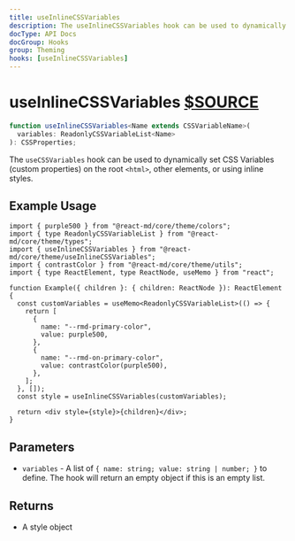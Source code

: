 ```yaml
---
title: useInlineCSSVariables
description: The useInlineCSSVariables hook can be used to dynamically set CSS Variables (custom properties) on the other elements or using inline styles.
docType: API Docs
docGroup: Hooks
group: Theming
hooks: [useInlineCSSVariables]
---
```


# useInlineCSSVariables [$SOURCE](packages/core/src/theme/useInlineCSSVariables.ts)

```ts disableTransform
function useInlineCSSVariables<Name extends CSSVariableName>(
  variables: ReadonlyCSSVariableList<Name>
): CSSProperties;
```

The `useCSSVariables` hook can be used to dynamically set CSS Variables (custom
properties) on the root `<html>`, other elements, or using inline styles.

## Example Usage

```tsx
import { purple500 } from "@react-md/core/theme/colors";
import { type ReadonlyCSSVariableList } from "@react-md/core/theme/types";
import { useInlineCSSVariables } from "@react-md/core/theme/useInlineCSSVariables";
import { contrastColor } from "@react-md/core/theme/utils";
import { type ReactElement, type ReactNode, useMemo } from "react";

function Example({ children }: { children: ReactNode }): ReactElement {
  const customVariables = useMemo<ReadonlyCSSVariableList>(() => {
    return [
      {
        name: "--rmd-primary-color",
        value: purple500,
      },
      {
        name: "--rmd-on-primary-color",
        value: contrastColor(purple500),
      },
    ];
  }, []);
  const style = useInlineCSSVariables(customVariables);

  return <div style={style}>{children}</div>;
}
```

## Parameters

- `variables` - A list of `{ name: string; value: string | number; }` to
  define. The hook will return an empty object if this is an empty list.

## Returns

- A style object
